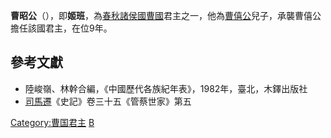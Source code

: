 '''曹昭公'''（{{bd|？||前653年||catIdx=J}}），即'''姬班'''，為[[春秋时期|春秋]][[諸侯國|諸侯國]][[曹國|曹國]]君主之一，他為[[曹僖公|曹僖公]]兒子，承襲曹僖公擔任該國君主，在位9年。

==參考文獻==
*陸峻嶺、林幹合編，《中國歷代各族紀年表》，1982年，臺北，木鐸出版社
*[[司馬遷|司馬遷]]《史記》卷三十五《管蔡世家》第五

{{start box}}
{{s-before|[[曹僖公|曹僖公]]}}
{{s-title|[[春秋时期|春秋]][[曹國|曹國]]君主|前661年－前653年}}
{{s-after|[[曹共公|曹共公]]}}
{{end box}}

{{曹国君主}}

[[Category:曹国君主|Category:曹国君主]]
[[Category:姬姓|B]]